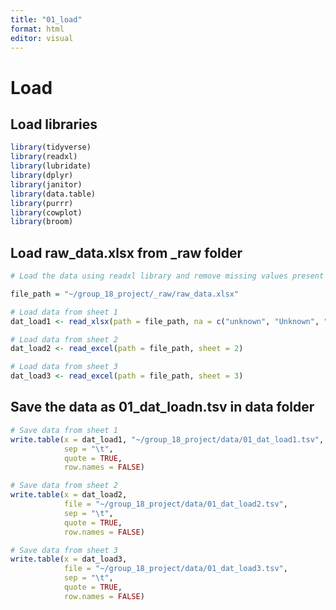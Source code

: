 ```yaml
---
title: "01_load"
format: html
editor: visual
---
```


# Load

## Load libraries

```r
library(tidyverse)
library(readxl)
library(lubridate)
library(dplyr)
library(janitor)
library(data.table)
library(purrr)
library(cowplot)
library(broom) 
```

## Load raw_data.xlsx from \_raw folder

```r
# Load the data using readxl library and remove missing values present in different formats

file_path = "~/group_18_project/_raw/raw_data.xlsx"

# Load data from sheet 1
dat_load1 <- read_xlsx(path = file_path, na = c("unknown", "Unknown", "N/A", "Unkown", "unkown", "None", "none", "" ), sheet = 1)

# Load data from sheet 2
dat_load2 <- read_excel(path = file_path, sheet = 2)

# Load data from sheet 3
dat_load3 <- read_excel(path = file_path, sheet = 3)
```

## Save the data as 01_dat_loadn.tsv in data folder

```r

# Save data from sheet 1 
write.table(x = dat_load1, "~/group_18_project/data/01_dat_load1.tsv", 
            sep = "\t", 
            quote = TRUE,
            row.names = FALSE)

# Save data from sheet 2
write.table(x = dat_load2, 
            file = "~/group_18_project/data/01_dat_load2.tsv", 
            sep = "\t", 
            quote = TRUE,
            row.names = FALSE)

# Save data from sheet 3 
write.table(x = dat_load3, 
            file = "~/group_18_project/data/01_dat_load3.tsv", 
            sep = "\t", 
            quote = TRUE,
            row.names = FALSE)
```
